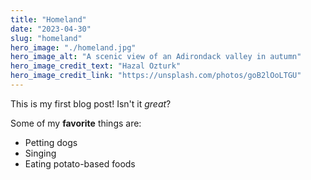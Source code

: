```yaml
---
title: "Homeland"
date: "2023-04-30"
slug: "homeland"
hero_image: "./homeland.jpg"
hero_image_alt: "A scenic view of an Adirondack valley in autumn"
hero_image_credit_text: "Hazal Ozturk"
hero_image_credit_link: "https://unsplash.com/photos/goB2lOoLTGU"
---
```


This is my first blog post! Isn't it _great_?

Some of my **favorite** things are:

- Petting dogs
- Singing
- Eating potato-based foods
